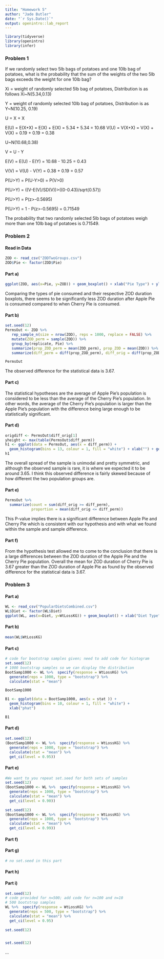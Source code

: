 ```yaml
---
title: "Homework 5"
author: "Jade Butler"
date: "`r Sys.Date()`"
output: openintro::lab_report
---
```


```r
library(tidyverse)
library(openintro)
library(infer)
```

### Problem 1

If we randomly select two 5lb bags of potatoes and one 10lb bag of potatoes, what is the probability that the sum of the weights of the two 5lb bags exceeds the weight for one 10lb bag?

Xi = weight of randomly selected 5lb bag of potatoes, Distribution is as follows Xi~N(5.34,0.13)

Y = weight of randomly selected 10lb bag of potatoes, Distribution is as Y~N(10.25, 0.19)

U = X + X

E(U) = E(X+X) = E(X) + E(X) = 5.34 + 5.34 = 10.68
V(U) = V(X+X) = V(X) + V(X) = 0.19 + 0.19 = 0.38

U~N(10.68,0.38)

V = U - Y

E(V) = E(U) - E(Y) = 10.68 - 10.25 = 0.43

V(V) = V(U) - V(Y) = 0.38 + 0.19 = 0.57

P(U>Y) = P(U-Y>0) = P(V>0)

P(U>Y) = ((V-E(V)/SD(V))>((0-0.43)/sqrt(0.57))

P(U>Y) = P(z>-0.5695)

P(U>Y) = 1 - P(z>-0.5695) = 0.71549

The probability that two randomly selected 5lb bags of potatoes weigh more than one 10lb bag of potatoes is 0.71549.

### Problem 2
#### Read in Data
```r
ZOD <- read_csv("ZODTwoGroups.csv")
ZOD$Pie <- factor(ZOD$Pie)
```

#### Part a)
```r
ggplot(ZOD, aes(x=Pie, y=ZOD)) + geom_boxplot() + xlab("Pie Type") + ylab("ZOD")
```

Comparing the types of pie consumed and their respective ZOD duration boxplots, there seems to be significantly less ZOD duration after Apple Pie is consumed compared to when Cherry Pie is consumed.

#### Part b)
```r
set.seed(12)
PermsOut <- ZOD %>% 
   rep_sample_n(size = nrow(ZOD), reps = 1000, replace = FALSE) %>% 
   mutate(ZOD_perm = sample(ZOD)) %>%
   group_by(replicate, Pie) %>% 
   summarize(prop_ZOD_perm = mean(ZOD_perm), prop_ZOD = mean(ZOD)) %>% 
   summarize(diff_perm = diff(prop_ZOD_perm), diff_orig = diff(prop_ZOD)) 

PermsOut

```

The observed difference for the statistical data is 3.67.

#### Part c)
The statistical hypotheses are the average of Apple Pie's population is considered to be less than the average of the Cherry Pie's population. In other words, the average of the Cherry Pie's population is larger than the Apple Pie's population with the difference being large enough to be statistically significant.

#### Part d)
```r
origdiff <- PermsOut$diff_orig[1]
yheight <- max(table(PermsOut$diff_perm))
h1 <- ggplot(data = PermsOut, aes(x = diff_perm)) +
  geom_histogram(bins = 13, colour = 1, fill = "white") + xlab("") + geom_vline(xintercept = origdiff, col="Red")
h1
```
The overall spread of the sample is unimodal and pretty symmetric, and although the observed sample is rare, it is where we expected it to be around 3.65. I think this observed difference is fairly skewed because of how different the two population groups are.

#### Part e)
```r
PermsOut %>% 
  summarize(count = sum(diff_orig >= diff_perm),
            proportion = mean(diff_orig <= diff_perm))
```

This P-value implies there is a significant difference between Apple Pie and Cherry Pie which is consistent with our hypothesis and with what we found within the sample and sample difference.


#### Part f)
From the hypothesis test allowed me to come to the conclusion that there is a large differences between the ZOD duration of the Apple Pie and the Cherry Pie population. Overall the mean for ZOD duration of Cherry Pie is 3.67 greater than the ZOD duration of Apple Pie as found by the observed difference for the statistical data is 3.67.

### Problem 3
#### Part a)
```r
WL <- read_csv("PopularDietsCombined.csv")
WL$Diet <- factor(WL$Diet)
ggplot(WL, aes(x=Diet, y=WtLossKG)) + geom_boxplot() + xlab("Diet Type") + ylab("Weight Loss KG")
```
#### Part b)
```r
mean(WL$WtLossKG) 

```


#### Part c)
```r
# code for bootstrap samples given; need to add code for histogram
set.seed(12)
# 1000 bootstrap samples so we can display the distribution
BootSamp1000 <- WL %>%  specify(response = WtLossKG) %>% 
  generate(reps = 1000, type = "bootstrap") %>% 
  calculate(stat = "mean")

BootSamp1000

B1 <- ggplot(data = BootSamp1000, aes(x = stat )) +
  geom_histogram(bins = 10, colour = 1, fill = "white") +
  xlab("phat")

B1
```


#### Part d)
```r
set.seed(12)
(BootSamp1000 <- WL %>%  specify(response = WtLossKG) %>% 
  generate(reps = 1000, type = "bootstrap") %>% 
  calculate(stat = "mean") %>%
  get_ci(level = 0.95))
```


#### Part e)
```r
#We want to you repeat set.seed for both sets of samples
set.seed(12)
(BootSamp1000 <- WL %>%  specify(response = WtLossKG) %>% 
  generate(reps = 1000, type = "bootstrap") %>% 
  calculate(stat = "mean") %>%
  get_ci(level = 0.90))
 
set.seed(12)
(BootSamp1000 <- WL %>%  specify(response = WtLossKG) %>% 
  generate(reps = 1000, type = "bootstrap") %>% 
  calculate(stat = "mean") %>%
  get_ci(level = 0.99))

```


#### Part f)


#### Part g)
```r
# no set.seed in this part

```

#### Part h)

#### Part i)
```r
set.seed(12)
# code provided for n=500; add code for n=100 and n=10
# 500 bootstrap samples
WL %>%  specify(response = WtLossKG) %>% 
  generate(reps = 500, type = "bootstrap") %>% 
  calculate(stat = "mean") %>%
  get_ci(level = 0.95)
  
set.seed(12) 


set.seed(12)  

```


...

